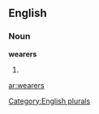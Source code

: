 
==English==

===Noun===
'''wearers'''

# {{plural of|[[wearer]]}}

[[Category:English plurals]]

[[ar:wearers]]